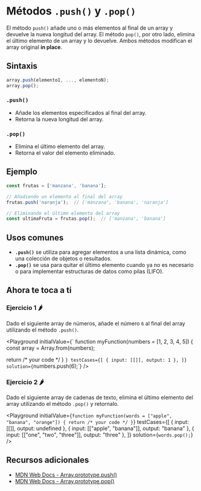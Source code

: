 

# Métodos `.push()` y `.pop()`

El método `push()` añade uno o más elementos al final de un array y devuelve la nueva longitud del array. El método `pop()`, por otro lado, elimina el último elemento de un array y lo devuelve. Ambos métodos modifican el array original **in place**.

## Sintaxis

```jsx
array.push(elemento1, ..., elementoN);
array.pop();
```

### `.push()`
- Añade los elementos especificados al final del array.
- Retorna la nueva longitud del array.

### `.pop()`
- Elimina el último elemento del array.
- Retorna el valor del elemento eliminado.

## Ejemplo

```jsx
const frutas = ['manzana', 'banana'];

// Añadiendo un elemento al final del array
frutas.push('naranja');  // ['manzana', 'banana', 'naranja']

// Eliminando el último elemento del array
const ultimaFruta = frutas.pop();  // ['manzana', 'banana']
```

## Usos comunes

- **`.push()`** se utiliza para agregar elementos a una lista dinámica, como una colección de objetos o resultados.
- **`.pop()`** se usa para quitar el último elemento cuando ya no es necesario o para implementar estructuras de datos como pilas (LIFO).

## Ahora te toca a ti

### Ejercicio 1 🌶️

Dado el siguiente array de números, añade el número `6` al final del array utilizando el método `.push()`.

<Playground
  initialValue={`
function myFunction(numbers = [1, 2, 3, 4, 5]) {
  const array = Array.from(numbers);

  return /* your code */
}
  `}
  testCases={[
    { input: [[]], output: 1 },
  ]}
  solution={`numbers.push(6);`}
/>

### Ejercicio 2 🌶️

Dado el siguiente array de cadenas de texto, elimina el último elemento del array utilizando el método `.pop()` y retornalo.

<Playground
  initialValue={`
function myFunction(words = ["apple", "banana", "orange"]) {
  return /* your code */
}
  `}
  testCases={[
    { input: [[]], output: undefined },
    { input: [["apple", "banana"]], output: "banana" },
    { input: [["one", "two", "three"]], output: "three" },
  ]}
  solution={`words.pop();`}
/>

## Recursos adicionales

- [MDN Web Docs - Array.prototype.push()](https://developer.mozilla.org/es/docs/Web/JavaScript/Reference/Global_Objects/Array/push)
- [MDN Web Docs - Array.prototype.pop()](https://developer.mozilla.org/es/docs/Web/JavaScript/Reference/Global_Objects/Array/pop)
